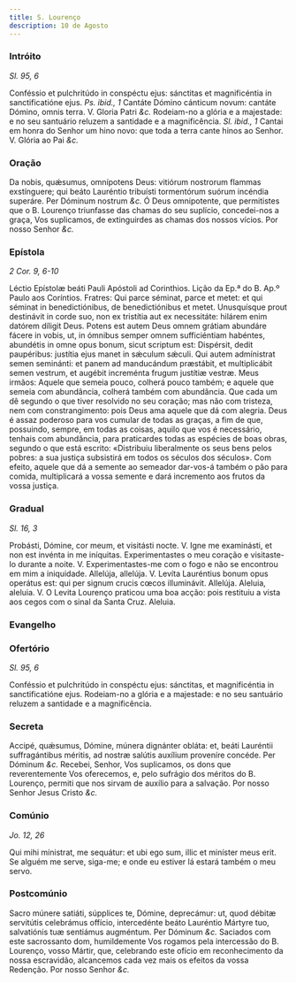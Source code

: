 ```yaml
---
title: S. Lourenço
description: 10 de Agosto
---
```


### Intróito

_Sl. 95, 6_

<div class="grid grid-cols-2 gap-5">
  <span class="text-justify">
    Conféssio et pulchritúdo in conspéctu ejus: sánctitas et magnificéntia in
    sanctificatióne ejus. <em>Ps. ibid., 1</em> Cantáte Dómino cánticum novum:
    cantáte Dómino, omnis terra. V. Gloria Patri <em>&c.</em>
  </span>
  <span class="text-justify">
    Rodeiam-no a glória e a majestade: e no seu santuário reluzem a santidade e
    a magnificência. <em>Sl. ibid., 1</em> Cantai em honra do Senhor um hino
    novo: que toda a terra cante hinos ao Senhor. V. Glória ao Pai <em>&c.</em>
  </span>
</div>

### Oração

<div class="grid grid-cols-2 gap-5">
  <span class="text-justify">
    Da nobis, quǽsumus, omnípotens Deus: vitiórum nostrorum flammas exstínguere;
    qui beáto Lauréntio tribuísti tormentórum suórum incéndia superáre. Per
    Dóminum nostrum <em>&c.</em>
  </span>
  <span class="text-justify">
    Ó Deus omnipotente, que permitistes que o B. Lourenço triunfasse das chamas
    do seu suplício, concedei-nos a graça, Vos suplicamos, de extinguirdes as
    chamas dos nossos vícios. Por nosso Senhor <em>&c.</em>
  </span>
</div>

### Epístola

_2 Cor. 9, 6-10_

<div class="grid grid-cols-2 gap-5">
  <span class="text-justify">
    Léctio Epístolæ beáti Pauli Apóstoli ad Corinthios.
  </span>
  <span class="text-justify">
    Lição da Ep.ª do B. Ap.º Paulo aos Coríntios.
  </span>
  <span class="text-justify">
    Fratres: Qui parce séminat, parce et metet: et qui séminat in
    benedictiónibus, de benedictiónibus et metet. Unusquísque prout destinávit
    in corde suo, non ex tristítia aut ex necessitáte: hilárem enim datórem
    díligit Deus. Potens est autem Deus omnem grátiam abundáre fácere in vobis,
    ut, in ómnibus semper omnem sufficiéntiam habéntes, abundétis in omne opus
    bonum, sicut scriptum est: Dispérsit, dedit paupéribus: justítia ejus manet
    in sǽculum sǽculi. Qui autem admínistrat semen seminánti: et panem ad
    manducándum præstábit, et multiplicábit semen vestrum, et augébit increménta
    frugum justítiæ vestræ.
  </span>
  <span class="text-justify">
    Meus irmãos: Aquele que semeia pouco, colherá pouco também; e aquele que
    semeia com abundância, colherá também com abundância. Que cada um dê segundo
    o que tiver resolvido no seu coração; mas não com tristeza, nem com
    constrangimento: pois Deus ama aquele que dá com alegria. Deus é assaz
    poderoso para vos cumular de todas as graças, a fim de que, possuindo,
    sempre, em todas as coisas, aquilo que vos é necessário, tenhais com
    abundância, para praticardes todas as espécies de boas obras, segundo o que
    está escrito: «Distribuiu liberalmente os seus bens pelos pobres: a sua
    justiça subsistirá em todos os séculos dos séculos». Com efeito, aquele que
    dá a semente ao semeador dar-vos-á também o pão para comida, multiplicará a
    vossa semente e dará incremento aos frutos da vossa justiça.
  </span>
</div>

### Gradual

_Sl. 16, 3_

<div class="grid grid-cols-2 gap-5">
  <span class="text-justify">
    Probásti, Dómine, cor meum, et visitásti nocte. V. Igne me examinásti, et
    non est invénta in me iníquitas.
  </span>
  <span class="text-justify">
    Experimentastes o meu coração e visitaste-lo durante a noite. V.
    Experimentastes-me com o fogo e não se encontrou em mim a iniquidade.
  </span>
  <span class="text-justify">
    Allelúja, allelúja. V. Levíta Lauréntius bonum opus operátus est: qui per
    signum crucis cœcos illuminávit. Allelúja.
  </span>
  <span class="text-justify">
    Aleluia, aleluia. V. O Levita Lourenço praticou uma boa acção: pois
    restituiu a vista aos cegos com o sinal da Santa Cruz. Aleluia.
  </span>
</div>

### Evangelho


<LinkCard
  href="/missal/santos/01-22#evangelho"
  title="S. S. Vicente e Anastácio, Márts."
/>

### Ofertório

_Sl. 95, 6_

<div class="grid grid-cols-2 gap-5">
  <span class="text-justify">
    Conféssio et pulchritúdo in conspéctu ejus: sánctitas, et magnificéntia in
    sanctificatióne ejus.
  </span>
  <span class="text-justify">
    Rodeiam-no a glória e a majestade: e no seu santuário reluzem a santidade e
    a magnificência.
  </span>
</div>

### Secreta

<div class="grid grid-cols-2 gap-5">
  <span class="text-justify">
    Accipé, quǽsumus, Dómine, múnera dignánter obláta: et, beáti Lauréntii
    suffragántibus méritis, ad nostræ salútis auxílium proveníre concéde. Per
    Dóminum <em>&c.</em>
  </span>
  <span class="text-justify">
    Recebei, Senhor, Vos suplicamos, os dons que reverentemente Vos oferecemos,
    e, pelo sufrágio dos méritos do B. Lourenço, permiti que nos sirvam de
    auxílio para a salvação. Por nosso Senhor Jesus Cristo <em>&c.</em>
  </span>
</div>

### Comúnio

_Jo. 12, 26_

<div class="grid grid-cols-2 gap-5">
  <span class="text-justify">
    Qui mihi mínistrat, me sequátur: et ubi ego sum, illic et miníster meus
    erit.
  </span>
  <span class="text-justify">
    Se alguém me serve, siga-me; e onde eu estiver lá estará também o meu servo.
  </span>
</div>

### Postcomúnio

<div class="grid grid-cols-2 gap-5">
  <span class="text-justify">
    Sacro múnere satiáti, súpplices te, Dómine, deprecámur: ut, quod débitæ
    servitútis celebrámus offício, intercedénte beáto Lauréntio Mártyre tuo,
    salvatiónis tuæ sentiámus augméntum. Per Dóminum <em>&c.</em>
  </span>
  <span class="text-justify">
    Saciados com este sacrossanto dom, humildemente Vos rogamos pela intercessão
    do B. Lourenço, vosso Mártir, que, celebrando este ofício em reconhecimento
    da nossa escravidão, alcancemos cada vez mais os efeitos da vossa Redenção.
    Por nosso Senhor <em>&c.</em>
  </span>
</div>
